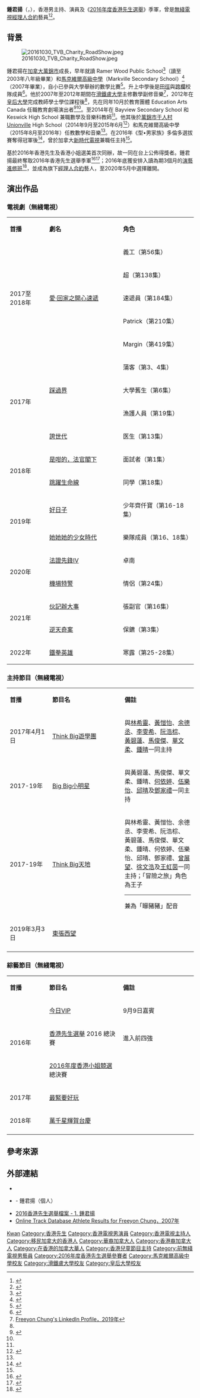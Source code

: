 {{藝人
| 類型 = 男藝人
| 姓名 = 鍾君揚
| 圖片 = 
| 圖片尺寸 =
| 圖片簡介 = 
| 英文名 = Freeyon Chung Kwan Yeung
| 綽號 = 王子、Naughty
| 國籍 = {{CAN}}
| 永久居留權 = {{HKG}}
| 出生日期 = {{Birth_date_and_age|1989|4|30}}
| 出生地點 = {{HKG-1959}}
| 職業 = 主持、演員
| 語言 = 粵語、英語、國語、日語
| 教育程度 = [[滑鐵盧大學|滑鐵盧大學]]數學系學士<br>[[皇后大學_(加拿大)|皇后大學]]教育學士
| 母校 = Ramer Wood Public School<br>[[馬克維爾高級中學|馬克維爾高級中學]]<ref>{{cite web |url=https://yrdsb.civicweb.net/document/20480 |title=HIGHEST THREE 2006 - 2007 ONTARIO SCHOLARS - SECONDARY SCHOOLS |last= |first= |date=2007 |website= |publisher=YORK REGION DISTRICT SCHOOL BOARD |access-date=2019-06-25 |quote= |archive-date=2019-07-01 |archive-url=https://web.archive.org/web/20190701143442/https://yrdsb.civicweb.net/document/20480 |dead-url=no }}</ref>
| 宗教信仰 = 
| 活躍年代 = 2016年至2020年
| 演奏樂器 = 鋼琴、色士風
| 經紀公司 = [[無綫電視|無綫電視]]（2016年 - 2020年）
| 網站 =
| 獎項 = 2016年度多倫多「型.男家族」冠軍<br>[[2016年度香港先生選舉|2016年度香港先生選舉]]季軍
}} 

'''鍾君揚'''（{{Lang-en|Freeyon Chung Kwan Yeung}}，{{bd|1989年|4月30日}}），香港男主持、演員及《[[2016年度香港先生選舉|2016年度香港先生選舉]]》季軍，曾是[[前無綫電視藝員列表|無綫電視經理人合約]]藝員<ref>{{cite web |url=http://archive.vn/Wo5Lu |title=鍾君揚 Freeyon Chung - TVB藝人資料 |work=[[無綫電視|無綫電視]] |accessdate=2020-05-20}}</ref><ref>{{cite news |url=http://hk.on.cc/hk/bkn/cnt/entertainment/20160724/bkn-20160724171017170-0724_00862_001.html |title=香港先生鍾君揚為追夢　放棄做排球教練 |publisher=[[ON.CC|東網]] |date=2016-07-24 |accessdate=2020-05-20 |archive-date=2020-02-03 |archive-url=https://web.archive.org/web/20200203070346/https://hk.on.cc/hk/bkn/cnt/entertainment/20160724/bkn-20160724171017170-0724_00862_001.html |dead-url=no }}</ref>。

== 背景 ==
[[File:20161030_TVB_Charity_RoadShow.jpeg|thumb]]

鍾君揚在[[加拿大|加拿大]][[萬錦市|萬錦市]]成長，早年就讀 Ramer Wood Public School<ref>{{cite web |url=https://www.cemc.uwaterloo.ca/contests/past_contests/2002/2002GaussResults.pdf |title=Canadian Mathematics Competition Canadian Student Honour Roll - Grade 7 |last= |first= |date=2002 |website= |publisher=滑鐵盧大學 |access-date=2019-06-25 |quote= |archive-date=2018-07-29 |archive-url=https://web.archive.org/web/20180729023859/http://www.cemc.uwaterloo.ca/contests/past_contests/2002/2002GaussResults.pdf |dead-url=no }}</ref>（讀至2003年八年級畢業）和[[馬克維爾高級中學|馬克維爾高級中學]]（Markville Secondary School）<ref>{{cite web |url=https://www.cemc.uwaterloo.ca/contests/past_contests/2004/2004PascalResults.pdf |title=Canadian Student Honour Roll / Palmarès des élèves à l'échelle nationale |last= |first= |date=2004 |website= |publisher=滑鐵盧大學 |access-date=2019-06-25 |quote= |archive-date=2020-09-30 |archive-url=https://web.archive.org/web/20200930193711/https://www.cemc.uwaterloo.ca/contests/past_contests/2004/2004PascalResults.pdf |dead-url=no }}</ref>（2007年畢業），自小已參與大學舉辦的數學比賽<ref>{{cite web |url=https://www.cemc.uwaterloo.ca/contests/past_contests/2007/2007EuclidResults.pdf |title=2007 Results Euclid Contest |last= |first= |date=2007 |website= |publisher=滑鐵盧大學 |access-date=2019-06-25 |quote= |archive-date=2020-07-01 |archive-url=https://web.archive.org/web/20200701055852/https://www.cemc.uwaterloo.ca/contests/past_contests/2007/2007EuclidResults.pdf |dead-url=no }}</ref>。升上中學後是[[田徑|田徑]]與[[跨欄|跨欄]]校隊成員<ref>{{cite news | title=港男跑步 鍾君揚斷過右腳韌帶照贏冠軍 | url=http://202.125.90.234/hk/bkn/cnt/entertainment/20160819/bkn-20160819184212104-0819_00862_001.html | format= | publisher=東網 | date=2016-08-19 | accessdate=2019-06-25 | quote= | archive-date=2020-02-03 | archive-url=https://web.archive.org/web/20200203070404/http://202.125.90.234/hk/bkn/cnt/entertainment/20160819/bkn-20160819184212104-0819_00862_001.html | dead-url=no }}</ref>。他於2007年至2012年期間在[[滑鐵盧大學|滑鐵盧大學]]主修數學副修音樂<ref name="Freeyon Chung's LinkedIn Profile">[https://ca.linkedin.com/in/freeyon-chung-5ba06717 Freeyon Chung's LinkedIn Profile，2019年]{{Dead link|date=2019年12月 |bot=InternetArchiveBot |fix-attempted=yes }}</ref>，2012年在[[皇后大學_(加拿大)|皇后大學]]完成教師學士學位課程後<ref name="Freeyon Chung's LinkedIn Profile" />，先在同年10月於教育團體 Education Arts Canada 任職教育劇場演出者<ref>{{cite news | title=MUTE THE MUSICAL to Play Toronto Fringe Festival, 7/2-13 | url=https://www.broadwayworld.com/toronto/article/MUTE-THE-MUSICAL-to-Play-Toronto-Fringe-Festival-72-13-20140603 | format= | publisher=Wisdom Digital Media | date=2014-06-03 | accessdate=2019-06-25 | quote= | archive-date=2019-07-01 | archive-url=https://web.archive.org/web/20190701143443/https://www.broadwayworld.com/toronto/article/MUTE-THE-MUSICAL-to-Play-Toronto-Fringe-Festival-72-13-20140603 | dead-url=no }}</ref><ref name="Freeyon Chung's LinkedIn Profile" />。至2014年在 Bayview Secondary School 和 Keswick High School 兼職數學及音樂科教師<ref name="Freeyon Chung's LinkedIn Profile" />。他其後於[[萬錦市|萬錦市]][[于人村|于人村]]Unionville High School（2014年9月至2015年6月<ref>{{cite web |url=http://www.yrdsb.ca/schools/unionville.hs/NewsEvents/Documents/Newsletter%20JUNE%202015%20nl.pdf |title=UHS News |last= |first= |date=2015-6 |website= |publisher=Unionville High School |access-date=2019-06-25 |quote= |archive-date=2019-07-01 |archive-url=https://web.archive.org/web/20190701143443/http://www.yrdsb.ca/schools/unionville.hs/NewsEvents/Documents/Newsletter%20JUNE%202015%20nl.pdf |dead-url=no }}</ref>）和馬克維爾高級中學（2015年8月至2016年）任教數學和音樂<ref name="Freeyon Chung's LinkedIn Profile" />。在2016年《型•男家族》多倫多選拔賽奪得冠軍後<ref>{{cite web |url=https://www.youtube.com/watch?v=OSdhVO9bQVQ |title=鍾君揚專訪- 2016「多倫多型.男家族」冠軍、「香港先生選舉」季軍 |last= |first= |date=2017-07-06 |website= |publisher=Fairchild TV |access-date=2019-06-25 |quote= |archive-date=2020-02-03 |archive-url=https://web.archive.org/web/20200203070423/https://www.youtube.com/watch?v=OSdhVO9bQVQ |dead-url=no }}</ref>，曾於加拿大[[新時代電視|新時代電視]]兼職任主持<ref name="Freeyon Chung's LinkedIn Profile" />。

基於2016年香港先生及香港小姐選美首次同辦，故一同在台上公佈得獎者。鍾君揚最終奪取2016年香港先生選舉季軍<ref>{{cite news | title=季軍鍾君揚願棄教鞭闖娛圈：要把握機會 | url=https://hk.on.cc/hk/bkn/cnt/entertainment/20160912/bkn-20160912011758937-0912_00862_001.html | format= | publisher=東網 | date=2016-09-12 | accessdate=2019-06-25 | quote= | archive-date=2020-02-03 | archive-url=https://web.archive.org/web/20200203070431/https://hk.on.cc/hk/bkn/cnt/entertainment/20160912/bkn-20160912011758937-0912_00862_001.html | dead-url=no }}</ref><ref>{{cite news | title=《2016香港先生選舉》得獎先生首晤新聞界 | url=http://b.tvb.com/mrhk/ | format= | publisher=無綫電視 | date=2016-09-12 | accessdate=2019-06-25 | quote= | archive-date=2020-06-21 | archive-url=https://web.archive.org/web/20200621060221/http://b.tvb.com/mrhk/ | dead-url=no }}</ref>；2016年底獲安排入讀為期3個月的[[無綫電視藝員訓練班|演藝進修班]]<ref>{{cite news | title=劉穎鏇首在港過年 最想𢭃阿姐利是 | url=http://paper.wenweipo.com/2017/02/03/EN1702030013.htm | format= | publisher=[[香港文匯報|香港文匯報]] | date=2017-02-03 | accessdate=2019-06-25 | quote= | archive-date=2017-02-05 | archive-url=https://web.archive.org/web/20170205101616/http://paper.wenweipo.com/2017/02/03/EN1702030013.htm | dead-url=no }}</ref>，並成為旗下[[無綫電視藝員列表|經理人合約]]藝人，至2020年5月中選擇離開。

== 演出作品 ==
=== 電視劇（無綫電視）===
{|class="wikitable" width="70%"
|- style="background:blue; color:white" align=center
|style="width:10%"|'''首播'''||style="width:20%"|'''劇名'''||style="width:20%"|'''角色'''
|-
|rowspan="5"|2017至2018年||rowspan="5"|[[愛·回家之開心速遞|愛·回家之開心速遞]]||義工（第56集）
|-
|超（第138集）
|-
|速遞員（第184集）
|-
|Patrick（第210集）
|-
|Margin（第419集）
|-
|rowspan="4"|2017年||rowspan="3"|[[踩過界|踩過界]]||蒲客（第3、4集）
|-
|大學舊生（第6集）
|-
|漁護人員（第19集）
|-
|[[誇世代|誇世代]]||医生（第13集）
|-
|rowspan="2"|2018年||[[是咁的，法官閣下|是咁的，法官閣下]]||面試者（第1集）
|-
|[[跳躍生命線|跳躍生命線]]||同學（第18集）
|-
|rowspan="2"|2019年||[[好日子_(無綫電視劇)|好日子]]||少年齊仟寶（第16-18集）
|-
|[[她她她的少女時代|她她她的少女時代]]||樂隊成員（第16、18集）
|-
|rowspan="2"|2020年||[[法證先鋒IV|法證先鋒IV]]||卓南
|-
|[[機場特警_(無綫電視劇)|機場特警]]||情侶（第24集）
|-
|rowspan="2"|2021年||[[伙記辦大事|伙記辦大事]]||張副官（第16集）
|-
|[[逆天奇案|逆天奇案]]||保鑣（第3集）
|-
|2022年||[[鐵拳英雄|鐵拳英雄]]||寒露（第25-28集）
|}

=== 主持節目（無綫電視）===
{|class="wikitable" width="70%"
|- style="background:blue; color:white" align=center
|style="width:10%"|'''首播'''||style="width:20%"|'''節目名'''||style="width:20%"|'''備註'''
|-
|2017年4月1日||[[Think_Big遊學團|Think Big遊學團]]||與[[林希靈|林希靈]]、[[黃愷怡|黃愷怡]]、[[余德丞|余德丞]]、[[李雯希|李雯希]]、[[阮浩棕|阮浩棕]]、<br>[[黃碧蓮|黃碧蓮]]、[[馬俊傑|馬俊傑]]、[[單文柔|單文柔]]、[[鍾晴_(藝人)|鍾晴]]一同主持
|-
|2017-19年||[[Big_Big小明星|Big Big小明星]]||與黃碧蓮、馬俊傑、單文柔、鍾晴、[[何依婷|何依婷]]、[[伍樂怡|伍樂怡]]、[[邱晴_(香港)|邱晴]]及[[鄧家禮|鄧家禮]]一同主持
|-
|2017-19年||[[Think_Big天地|Think Big天地]]||與林希靈、黃愷怡、余德丞、李雯希、阮浩棕、<br>黃碧蓮、馬俊傑、單文柔、鍾晴、何依婷、伍樂怡、邱晴、鄧家禮、[[曾展望|曾展望]]、[[徐文浩|徐文浩]]及[[王虹茵|王虹茵]]一同主持；「冒險之旅」角色為王子<hr>兼為「矇豬豬」配音
|-
|2019年3月3日||[[東張西望|東張西望]]||
|-
|}

=== 綜藝節目（無綫電視） ===
{|class="wikitable" width="70%"
|- style="background:blue; color:white" align=center
|style="width:10%"|'''首播'''||style="width:20%"|'''節目名'''||style="width:20%"|'''備註'''
|-
|rowspan="3"|2016年||[[今日VIP|今日VIP]]||9月9日嘉賓
|-
|[[香港先生選舉|香港先生選舉]] 2016 總決賽||進入前四強
|-
|[[2016年度香港小姐競選|2016年度香港小姐競選]]總決賽||
|-
|2017年||[[最緊要好玩|最緊要好玩]]||
|-
|2018年||[[萬千星輝賀台慶|萬千星輝賀台慶]]||
|-
|}

== 參考來源 ==
{{reflist|2}}

== 外部連結 ==
* {{Facebook|FreeyonChung}}
* {{Instagram|freeyonc}} - 鍾君揚（個人）
* [http://mrhk.tvb.com/2016/contestant.php?ID=1 2016香港先生選舉檔案 - 1. 鍾君揚] {{Wayback|url=http://mrhk.tvb.com/2016/contestant.php?ID=1 |date=20201022231612 }}
* [https://www.trackdatabase.com/viewathlete.php?ath_no=85&current_meet=zzzz_db127 Online Track Database Athlete Results for Freeyon Chung，2007年] {{Wayback|url=https://www.trackdatabase.com/viewathlete.php?ath_no=85&current_meet=zzzz_db127 |date=20200203070451 }}

{{香港先生|none}}

{{DEFAULTSORT:Chung}}
[[Category:鍾姓|Kwan]]
[[Category:香港先生|Category:香港先生]]
[[Category:香港電視男演員|Category:香港電視男演員]]
[[Category:香港電視主持人|Category:香港電視主持人]]
[[Category:移民加拿大的香港人|Category:移民加拿大的香港人]]
[[Category:華裔加拿大人|Category:華裔加拿大人]]
[[Category:香港裔加拿大人|Category:香港裔加拿大人]]
[[Category:在香港的加拿大華人|Category:在香港的加拿大華人]]
[[Category:香港兒童節目主持|Category:香港兒童節目主持]]
[[Category:前無綫電視男藝員|Category:前無綫電視男藝員]]
[[Category:2016年度香港先生選舉參賽者|Category:2016年度香港先生選舉參賽者]]
[[Category:馬克維爾高級中學校友|Category:馬克維爾高級中學校友]]
[[Category:滑鐵盧大學校友|Category:滑鐵盧大學校友]]
[[Category:皇后大學校友|Category:皇后大學校友]]